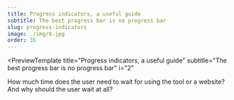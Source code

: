```yaml
---
title: Progress indicators, a useful guide
subtitle: The best progress bar is no progress bar
slug: progress-indicators
image: ./img/8.jpg
order: 35
---
```


<PreviewTemplate
  title="Progress indicators, a useful guide"
  subtitle="The best progress bar is no progress bar"
  i="2"
>
  How much time does the user need to wait for using the tool or a website? 
  And why should the user wait at all?
  <ReadTheNextArticle
    title="Progress indicators"
    description="Some recommendations"
    linkTo="/progress-indicators/some-recommendations"
  />
</PreviewTemplate>
